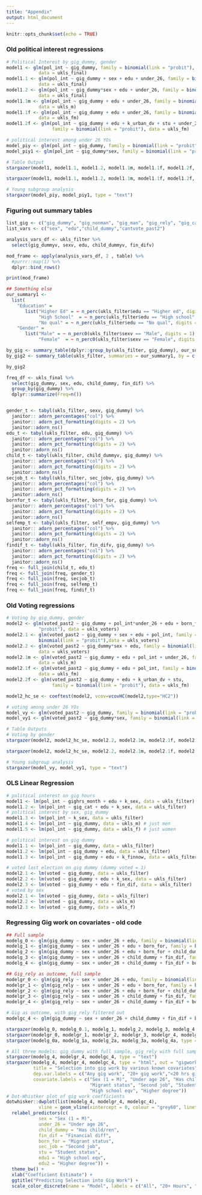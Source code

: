 ```yaml
---
title: "Appendix"
output: html_document
---
```


```r
knitr::opts_chunk$set(echo = TRUE)
```
### Old political interest regressions
```r
# Political Interest by gig_dummy, gender
model1 <- glm(pol_int ~ gig_dummy, family = binomial(link = "probit"),
            data = ukls_final)
model1.1 <- glm(pol_int ~ gig_dummy + sex + edu + under_26, family = binomial(link = "probit"),
            data = ukls_final)
model1.2 <- glm(pol_int ~ gig_dummy*sex + edu + under_26, family = binomial(link = "probit"),
            data = ukls_final)
model1.1m <- glm(pol_int ~ gig_dummy + edu + under_26, family = binomial(link = "probit"),
            data = ukls_m)
model1.1f <- glm(pol_int ~ gig_dummy + edu + under_26, family = binomial(link = "probit"),
            data = ukls_fm)
model1.2f <- glm(pol_int ~ gig_dummy + edu + k_urban_dv + stu + under_26, 
                 family = binomial(link = "probit"), data = ukls_fm)

# political interest among under 26 YOs
model_piy <- glm(pol_int ~ gig_dummy, family = binomial(link = "probit"), data = ukls_young)
model_piy1 <- glm(pol_int ~ gig_dummy*sex, family = binomial(link = "probit"), data = ukls_young)

# Table Output
stargazer(model1, model1.1, model1.2, model1.1m, model1.1f, model1.2f, type = "html", out = "polint_gender.htm", column.labels = c("All","All","All","Men","Women","Women"))

stargazer(model1, model1.1, model1.2, model1.1m, model1.1f, model1.2f, type = "text", column.labels = c("All","All","All","Men","Women","Women"))

# Young subgroup analysis
stargazer(model_piy, model_piy1, type = "text")

```

### Figuring out summary tables
```r
 
list_gig <- c("gig_dummy", "gig_nonman", "gig_man", "gig_rely", "gig_cas")
list_vars <- c("sex", "edu","child_dummy","cantvote_past2")

analysis_vars_df <- ukls_filter %>%
  select(gig_dummyv, sexv, edu, child_dummyv, fin_difv)

mod_frame <- apply(analysis_vars_df, 2 , table) %>%
  #purrr::map(1) %>% 
  dplyr::bind_rows()

print(mod_frame)

## Something else
our_summary1 <-
  list(
    "Education" =
       list("Higher Ed" = ~ n_perc(ukls_filter$edu == "Higher ed", digits = 1, na_rm = T),
            "High School"  = ~ n_perc(ukls_filter$edu == "High school", digits = 1, na_rm = T),
            "No qual" = ~ n_perc(ukls_filter$edu == "No qual", digits = 1, na_rm = T)),
    "Gender" =
       list("Male" = ~ n_perc0(ukls_filter$sexv == "Male", digits = 1),
            "Female"  = ~ n_perc0(ukls_filter$sexv == "Female", digits = 1)))

by_gig <- summary_table(dplyr::group_by(ukls_filter, gig_dummy), our_summary1)
by_gig2 <- summary_table(ukls_filter, summaries = our_summary1, by = c("gig_dummy"))

by_gig2

freq_df <- ukls_final %>%
  select(gig_dummy, sex, edu, child_dummy, fin_dif) %>%
  group_by(gig_dummy) %>%
  dplyr::summarize(Freq=n())


gender_t <- tabyl(ukls_filter, sexv, gig_dummy) %>%
  janitor:: adorn_percentages("col") %>%
  janitor:: adorn_pct_formatting(digits = 2) %>%
  janitor::adorn_ns()
edu_t <- tabyl(ukls_filter, edu, gig_dummy) %>%
  janitor:: adorn_percentages("col") %>%
  janitor:: adorn_pct_formatting(digits = 2) %>%
  janitor::adorn_ns()
child_t <- tabyl(ukls_filter, child_dummyv, gig_dummy) %>%
  janitor:: adorn_percentages("col") %>%
  janitor:: adorn_pct_formatting(digits = 2) %>%
  janitor::adorn_ns()
secjob_t <- tabyl(ukls_filter, sec_jobv, gig_dummy) %>%
  janitor:: adorn_percentages("col") %>%
  janitor:: adorn_pct_formatting(digits = 2) %>%
  janitor::adorn_ns()
bornfor_t <- tabyl(ukls_filter, born_for, gig_dummy) %>%
  janitor:: adorn_percentages("col") %>%
  janitor:: adorn_pct_formatting(digits = 2) %>%
  janitor::adorn_ns()
selfemp_t <- tabyl(ukls_filter, self_empv, gig_dummy) %>%
  janitor:: adorn_percentages("col") %>%
  janitor:: adorn_pct_formatting(digits = 2) %>%
  janitor::adorn_ns()
findif_t <- tabyl(ukls_filter, fin_difv, gig_dummy) %>%
  janitor:: adorn_percentages("col") %>%
  janitor:: adorn_pct_formatting(digits = 2) %>%
  janitor::adorn_ns()
freq <- full_join(child_t, edu_t)
freq <- full_join(freq, gender_t)
freq <- full_join(freq, secjob_t)
freq <- full_join(freq, selfemp_t)
freq <- full_join(freq, findif_t)

```

### Old Voting regressions
```r
# Voting by gig_dummy, gender 
model2 <- glm(voted_past2 ~ gig_dummy + pol_int*under_26 + edu + born_for, family = binomial(link =
            "probit"), data = ukls_voters)
model2.1 <- glm(voted_past2 ~ gig_dummy + sex + edu + pol_int, family =
            binomial(link = "probit"),data = ukls_voters)
model2.2 <- glm(voted_past2 ~ gig_dummy*sex + edu, family = binomial(link = "probit"),
            data = ukls_voters)
model2.1m <- glm(voted_past2 ~ gig_dummy + edu + pol_int + under_26, family = binomial(link = "probit"),
            data = ukls_m)
model2.1f <- glm(voted_past2 ~ gig_dummy + edu + pol_int, family = binomial(link = "probit"),
            data = ukls_fm)
model2.2f <- glm(voted_past2 ~ gig_dummy + edu + k_urban_dv + stu, 
                 family = binomial(link = "probit"), data = ukls_fm)

model2_hc_se <- coeftest(model2, vcov=vcovHC(model2,type="HC2"))

# voting among under 26 YOs
model_vy <- glm(voted_past2 ~ gig_dummy, family = binomial(link = "probit"), data = ukls_young)
model_vy1 <- glm(voted_past2 ~ gig_dummy*sex, family = binomial(link = "probit"), data = ukls_young)

# Table Outputs
# Voting by gender
stargazer(model2, model2_hc_se, model2.2, model2.1m, model2.1f, model2.2f, type = "html", out = "voting_gender.htm", column.labels = c("All","All","All","Men","Women","Women"))

stargazer(model2, model2_hc_se, model2.2, model2.1m, model2.1f, model2.2f, type = "text", column.labels = c("All","All","All","Men","Women","Women"))

# Young subgroup analysis
stargazer(model_vy, model_vy1, type = "text")
```

### OLS Linear Regression

```r
# political interest on gig hours
model1 <- lm(pol_int ~ gighrs_month + edu + k_sex, data = ukls_filter) 
model1.2 <- lm(pol_int ~ gig_cat + edu + k_sex, data = ukls_filter)
# political interest by sex, gig_dummy
model1.3 <- lm(pol_int ~ k_sex, data = ukls_filter)
model1.4 <- lm(pol_int ~ gig_dummy, data = ukls_m) # just men
model1.5 <- lm(pol_int ~ gig_dummy, data = ukls_f) # just women

# political interest on gig dummy
model1.1 <- lm(pol_int ~ gig_dummy, data = ukls_filter) 
model1.2 <- lm(pol_int ~ gig_dummy + edu, data = ukls_filter)
model1.3 <- lm(pol_int ~ gig_dummy + edu + k_finnow, data = ukls_filter)

# voted last election on gig dummy (dummy voted = 1)
model2.1 <- lm(voted ~ gig_dummy, data = ukls_filter) 
model2.2 <- lm(voted ~ gig_dummy + edu + k_sex, data = ukls_filter)
model2.3 <- lm(voted ~ gig_dummy + edu + fin_dif, data = ukls_filter)
# voted by sex
model2.1 <- lm(voted ~ gig_dummy, data = ukls_filter) 
model2.2 <- lm(voted ~ gig_dummy, data = ukls_m)
model2.3 <- lm(voted ~ gig_dummy, data = ukls_f)
```

### Regressing Gig work on covariates - old code
```r
## Full sample
modelg_0 <- glm(gig_dummy ~ sex + under_26 + edu, family = binomial(link = "probit"), data = ukls_final)
modelg_1 <- glm(gig_dummy ~ sex + under_26 + edu + born_for, family = binomial(link = "probit"), data = ukls_final)
modelg_2 <- glm(gig_dummy ~ sex + under_26 + edu + born_for + child_dummy, family = binomial(link = "probit"), data = ukls_final)
modelg_3 <- glm(gig_dummy ~ sex + under_26 + child_dummy + fin_dif, family = binomial(link = "probit"), data = ukls_final)
modelg_4 <- glm(gig_dummy ~ sex + under_26 + child_dummy + fin_dif + born_for + sec_job + stu + edu, family = binomial(link = "probit"), data = ukls_final)

## Gig_rely as outcome, full sample
modelgr_0 <- glm(gig_rely ~ sex + under_26 + edu, family = binomial(link = "probit"), data = ukls_final)
modelgr_1 <- glm(gig_rely ~ sex + under_26 + edu + born_for, family = binomial(link = "probit"), data = ukls_final)
modelgr_2 <- glm(gig_rely ~ sex + under_26 + edu + born_for + child_dummy, family = binomial(link = "probit"), data = ukls_final)
modelgr_3 <- glm(gig_rely ~ sex + under_26 + child_dummy + fin_dif, family = binomial(link = "probit"), data = ukls_final)
modelgr_4 <- glm(gig_rely ~ sex + under_26 + child_dummy + fin_dif + born_for + sec_job + stu + edu, family = binomial(link = "probit"), data = ukls_final)

# Gig as outcome, with gig_rely filtered out 
modelgc_4 <- glm(gig_dummy ~ sex + under_26 + child_dummy + fin_dif + born_for + sec_job + stu + edu, family = binomial(link = "probit"), data = ukls_gigcas)

stargazer(modelg_0, modelg_0.1, modelg_1, modelg_2, modelg_3, modelg_4, type = "text")
stargazer(modelgr_0, modelgr_1, modelgr_2, modelgr_3, modelgr_4, modelgc_4, type = "text")
stargazer(modelg_0a, modelg_1a, modelg_2a, modelg_3a, modelg_4a, type = "text")

# All three models: gig_dummy with full sample, gig_rely with full sample, gig_dummy without gig_rely
stargazer(modelg_4, modelgr_4, modelgc_4, type = "text")
stargazer(modelg_4, modelgr_4, modelgc_4, type = "html", out = "gigwork_selection.htm", 
          title = "Selection into gig work by various known covariates",
          dep.var.labels = c("Any gig work", "20+ gig work","<20 hrs gig work"),
          covariate.labels = c("Sex (1 = M)", "Under age 26", "Has child/ren","Financial diff", 
                               "Migrant status", "Second job", "Student status",
                               "High school eqv", "Higher degree"))
# Dot-Whistker plot of gig work coefficients
dotwhisker::dwplot(list(modelg_4, modelgr_4, modelgc_4),
            vline = geom_vline(xintercept = 0, colour = "grey60", linetype = 2)) %>%
  relabel_predictors(c(
            sex = "Sex (1 = M)", 
            under_26 = "Under age 26", 
            child_dummy = "Has child/ren",
            fin_dif = "Financial diff", 
            born_for = "Migrant status", 
            sec_job = "Second job", 
            stu = "Student status",
            edu1 = "High school eqv", 
            edu2 = "Higher degree")) +
  theme_bw() +
  xlab("Coefficient Estimate") +
  ggtitle("Predicting Selection into Gig Work") +
  scale_color_discrete(name = "Model", labels = c("All", "20+ Hours", "<20 Hours"))

```
